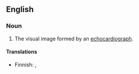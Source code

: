 ==English==

===Noun===
{{en-noun}}

# {{lb|en|medicine}} The visual image formed by an [[echocardiograph]].

====Translations====
{{trans-top|echocardiogram}}
* Finnish: {{t|fi|[[sydän|sydämen]] [[ultraäänikuva]]}}, {{t|fi|ekokardiogrammi}}
{{trans-mid}}
{{trans-bottom}}